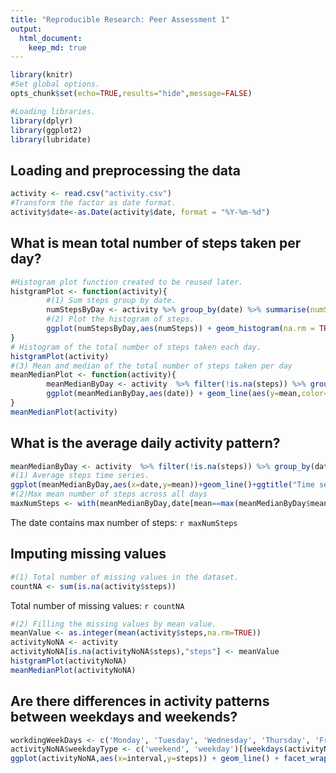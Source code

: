 ```yaml
---
title: "Reproducible Research: Peer Assessment 1"
output: 
  html_document:
    keep_md: true
---
```


```r
library(knitr)
#Set global options.
opts_chunk$set(echo=TRUE,results="hide",message=FALSE)
```

```r
#Loading libraries.
library(dplyr)
library(ggplot2)
library(lubridate)
```

## Loading and preprocessing the data

```r
activity <- read.csv("activity.csv")
#Transform the factor as date format.
activity$date<-as.Date(activity$date, format = "%Y-%m-%d")
```


## What is mean total number of steps taken per day?

```r
#Histogram plot function created to be reused later.
histgramPlot <- function(activity){
        #(1) Sum steps group by date.
        numStepsByDay <- activity %>% group_by(date) %>% summarise(numSteps = sum(steps))
        #(2) Plot the histogram of steps.
        ggplot(numStepsByDay,aes(numSteps)) + geom_histogram(na.rm = TRUE,color="black",fill="white",binwidth = 1000)+ggtitle("Histogram of the total number \n of steps taken each day")+labs(x="Number of steps",y="Frequency")
}
# Histogram of the total number of steps taken each day.
histgramPlot(activity)
#(3) Mean and median of the total number of steps taken per day
meanMedianPlot <- function(activity){
        meanMedianByDay <- activity  %>% filter(!is.na(steps)) %>% group_by(date) %>% summarise(mean=mean(steps),median = median(steps))
        ggplot(meanMedianByDay,aes(date)) + geom_line(aes(y=mean,color="mean")) + geom_line(aes(y=median,color="median"))+ scale_colour_manual("type", breaks = c("mean", "median"), values = c("red", "blue")) + labs(x="Date",y="Number mean of steps") +ggtitle(" Mean and median of the total number\n of steps taken per day")        
}
meanMedianPlot(activity)
```

## What is the average daily activity pattern?
```r
meanMedianByDay <- activity  %>% filter(!is.na(steps)) %>% group_by(date) %>% summarise(mean=mean(steps),median = median(steps))
#(1) Average steps time series.
ggplot(meanMedianByDay,aes(x=date,y=mean))+geom_line()+ggtitle("Time series of average number \nof steps taken accross all days")+labs(x="Time",y="Mean steps")
#(2)Max mean number of steps across all days
maxNumSteps <- with(meanMedianByDay,date[mean==max(meanMedianByDay$mean)])
```

The date contains max number of steps: `r maxNumSteps`

## Imputing missing values
```r
#(1) Total number of missing values in the dataset.
countNA <- sum(is.na(activity$steps))
```

Total number of missing values: `r countNA`

```r
#(2) Filling the missing values by mean value.
meanValue <- as.integer(mean(activity$steps,na.rm=TRUE))
activityNoNA <- activity
activityNoNA[is.na(activityNoNA$steps),"steps"] <- meanValue
histgramPlot(activityNoNA)
meanMedianPlot(activityNoNA)
```


## Are there differences in activity patterns between weekdays and weekends?
```r
workdingWeekDays <- c('Monday', 'Tuesday', 'Wednesday', 'Thursday', 'Friday')
activityNoNA$weekdayType <- c('weekend', 'weekday')[(weekdays(activityNoNA$date) %in% workdingWeekDays)+1L]
ggplot(activityNoNA,aes(x=interval,y=steps)) + geom_line() + facet_wrap(~weekdayType,ncol=1) + labs(y="Number of steps", x="Interval")
```


